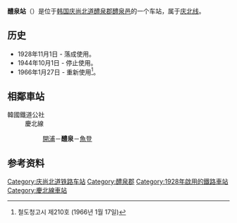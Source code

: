 {{expand|time=2014-07-01T12:58:59+00:00}}
{{朝鮮半島車站資訊
|公司色 = #0066b3
|文字色 = 
|站名 = 醴泉站<br />{{lang|en|Yecheon}}
|圖片 =Korail Gyeongbuk Line Yecheon Station Rearside.jpg
|pxl = 
|圖片說明 =车站站舍
|所屬路線 = [[庆北线|庆北线]]
|車站編號 = 
|前一站 = [[开浦站|开浦]]
|前一站距離 =11.7
|後一站距離 =16.6
|後一站 = [[鱼登站|鱼登]]
|距離 = 85.0
|起點站 = [[金泉站_(庆尚北道)|金泉]]
|諺文 = 예천역
|朝鮮漢字 = 醴泉驛
|文觀部式 =Yecheon-yeok 
|馬-賴式 =Ryech'ŏn-yŏk
|副站名 = 
|停站路線數 = 
|所屬公司 = [[韩国铁道公社|韩国铁道公社]]
|所在地 =[[庆尚北道|庆尚北道]][[醴泉郡|醴泉郡]][[醴泉邑|醴泉邑]]
|車站構造 = 地面车站
|月台配置 = 
|啟用年月日 =1928年11月1日 
|廢站年月日 = 
|上下車人次 =
|統計年度 =
|轉車 = 
|備註 = 
|全寬備註 = 
}}

'''醴泉站'''（{{kor|諺=예천역|漢=醴泉驛|羅=Yecheon yeok|f=y}}）是位于[[韩国|韩国]][[庆尚北道|庆尚北道]][[醴泉郡|醴泉郡]][[醴泉邑|醴泉邑]]的一个车站，属于[[庆北线|庆北线]]。

== 历史 ==
*1928年11月1日 - 落成使用。
*1944年10月1日 - 停止使用。
*1966年1月27日 - 重新使用<ref>철도청고시 제210호 (1966년 1월 17일)</ref>。

== 相鄰車站 ==
;韓國鐵道公社
:慶北線
::[[開浦站|開浦]]－'''醴泉'''－[[魚登站|魚登]]

== 参考资料 ==
{{reflist}}

{{庆北线}}
{{无穷花号}}

[[Category:庆尚北道铁路车站|Category:庆尚北道铁路车站]]
[[Category:醴泉郡|Category:醴泉郡]]
[[Category:1928年啟用的鐵路車站|Category:1928年啟用的鐵路車站]]
[[Category:慶北線車站|Category:慶北線車站]]